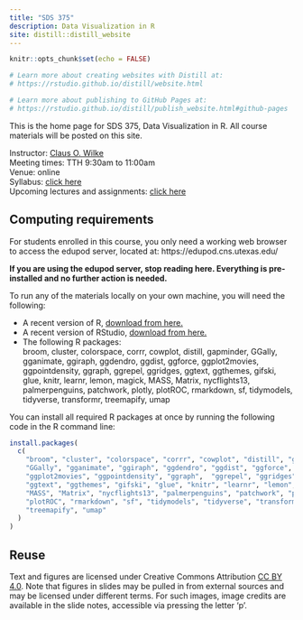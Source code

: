 ```yaml
---
title: "SDS 375"
description: Data Visualization in R
site: distill::distill_website
---
```


```r
knitr::opts_chunk$set(echo = FALSE)

# Learn more about creating websites with Distill at:
# https://rstudio.github.io/distill/website.html

# Learn more about publishing to GitHub Pages at:
# https://rstudio.github.io/distill/publish_website.html#github-pages

```

This is the home page for SDS 375, Data Visualization in R. All course materials will be posted on this site.

Instructor: [Claus O. Wilke](https://clauswilke.com)  
Meeting times: TTH 9:30am to 11:00am  
Venue: online  
Syllabus: [click here](syllabus.html)  
Upcoming lectures and assignments: [click here](schedule.html)  

## Computing requirements

For students enrolled in this course, you only need a working web browser to access the edupod server, located at: https://edupod.cns.utexas.edu/

**If you are using the edupod server, stop reading here. Everything is pre-installed and no further action is needed.**

To run any of the materials locally on your own machine, you will need the following:

- A recent version of R, [download from here.](https://cloud.r-project.org/)
- A recent version of RStudio, [download from here.](https://rstudio.com/products/rstudio/download/#download)
- The following R packages:    
  broom, cluster, colorspace, corrr, cowplot, distill, gapminder, GGally, gganimate,  ggiraph, ggdendro, ggdist, ggforce, ggplot2movies, ggpointdensity, ggraph, ggrepel, ggridges, ggtext, ggthemes, gifski, glue, knitr, learnr, lemon, magick, MASS, Matrix, nycflights13, palmerpenguins, patchwork, plotly, plotROC, rmarkdown, sf, tidymodels, tidyverse, transformr, treemapify, umap

You can install all required R packages at once by running the following code in the R command line:

```r
install.packages(
  c(
    "broom", "cluster", "colorspace", "corrr", "cowplot", "distill", "gapminder", 
    "GGally", "gganimate", "ggiraph", "ggdendro", "ggdist", "ggforce",
    "ggplot2movies", "ggpointdensity", "ggraph",  "ggrepel", "ggridges",
    "ggtext", "ggthemes", "gifski", "glue", "knitr", "learnr", "lemon", "magick",
    "MASS", "Matrix", "nycflights13", "palmerpenguins", "patchwork", "plotly",
    "plotROC", "rmarkdown", "sf", "tidymodels", "tidyverse", "transformr",
    "treemapify", "umap"
  )
)
```

## Reuse {.appendix}

Text and figures are licensed under Creative Commons Attribution [CC BY 4.0](https://creativecommons.org/licenses/by/4.0/). Note that figures in slides may be pulled in from external sources and may be licensed under different terms. For such images, image credits are available in the slide notes, accessible via pressing the letter 'p'.

